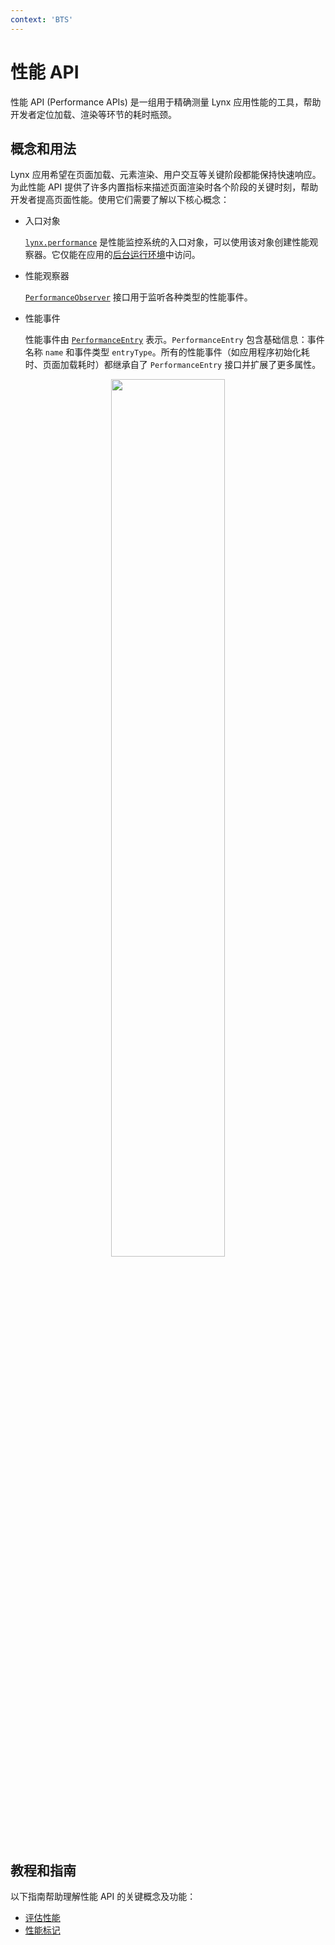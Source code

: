```yaml
---
context: 'BTS'
---
```


# 性能 API

性能 API (Performance APIs) 是一组用于精确测量 Lynx 应用性能的工具，帮助开发者定位加载、渲染等环节的耗时瓶颈。

## 概念和用法

Lynx 应用希望在页面加载、元素渲染、用户交互等关键阶段都能保持快速响应。为此性能 API 提供了许多内置指标来描述页面渲染时各个阶段的关键时刻，帮助开发者提高页面性能。使用它们需要了解以下核心概念：

- 入口对象

  [`lynx.performance`](api/lynx-api/lynx/lynx-performance) 是性能监控系统的入口对象，可以使用该对象创建性能观察器。它仅能在应用的[后台运行环境](guide/spec#background-thread-runtime)中访问。

- 性能观察器

  [`PerformanceObserver`](api/lynx-api/performance-api/performance-observer) 接口用于监听各种类型的性能事件。

- 性能事件

  性能事件由 [`PerformanceEntry`](api/lynx-api/performance-api/performance-entry) 表示。`PerformanceEntry` 包含基础信息：事件名称 `name` 和事件类型 `entryType`。所有的性能事件（如应用程序初始化耗时、页面加载耗时）都继承自了 `PerformanceEntry` 接口并扩展了更多属性。

<center>
  <img width="60%" src="/assets/doc/performance-api.png" />
</center>

## 教程和指南

以下指南帮助理解性能 API 的关键概念及功能：

- [评估性能](guide/performance/evaluating-performance)
- [性能标记](guide/performance/timing-flag)
